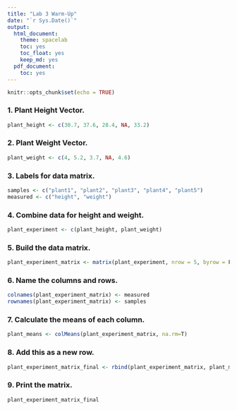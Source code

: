 ```yaml
---
title: "Lab 3 Warm-Up"
date: "`r Sys.Date()`"
output:
  html_document: 
    theme: spacelab
    toc: yes
    toc_float: yes
    keep_md: yes
  pdf_document:
    toc: yes
---
```


```r
knitr::opts_chunk$set(echo = TRUE)
```

### 1. Plant Height Vector.
```r
plant_height <- c(30.7, 37.6, 28.4, NA, 33.2)
```

### 2. Plant Weight Vector.
```r
plant_weight <- c(4, 5.2, 3.7, NA, 4.6)
```

### 3. Labels for data matrix.
```r
samples <- c("plant1", "plant2", "plant3", "plant4", "plant5")
measured <- c("height", "weight")
```

### 4. Combine data for height and weight.
```r
plant_experiment <- c(plant_height, plant_weight)
```

### 5. Build the data matrix.
```r
plant_experiment_matrix <- matrix(plant_experiment, nrow = 5, byrow = F)
```

### 6. Name the columns and rows.
```r
colnames(plant_experiment_matrix) <- measured
rownames(plant_experiment_matrix) <- samples
```

### 7. Calculate the means of each column.
```r
plant_means <- colMeans(plant_experiment_matrix, na.rm=T)
```

### 8. Add this as a new row.
```r
plant_experiment_matrix_final <- rbind(plant_experiment_matrix, plant_means)
```

### 9. Print the matrix.
```r
plant_experiment_matrix_final
```